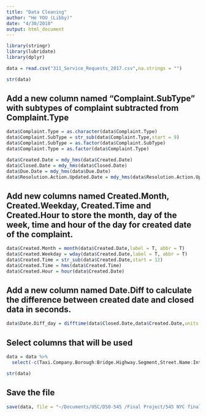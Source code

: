 ```yaml
---
title: "Data Cleaning"
author: "He YOU (Libby)"
date: "4/30/2018"
output: html_document
---
```


```r
library(stringr)
library(lubridate)
library(dplyr)
```

```r
data = read.csv("311_Service_Requests_2017.csv",na.strings = "")
```

```r
str(data)
```

## Add a new column named "Complaint.SubType" with subtypes of complaint subtracted from Complaint.Type
```r
data$Complaint.Type = as.character(data$Complaint.Type)
data$Complaint.SubType = str_sub(data$Complaint.Type,start = 9)
data$Complaint.SubType = as.factor(data$Complaint.SubType)
data$Complaint.Type = as.factor(data$Complaint.Type)
```


```r
data$Created.Date = mdy_hms(data$Created.Date)
data$Closed.Date = mdy_hms(data$Closed.Date)
data$Due.Date = mdy_hms(data$Due.Date)
data$Resolution.Action.Updated.Date = mdy_hms(data$Resolution.Action.Updated.Date)
```

## Add new columns named Created.Month, Created.Weekday, Created.Time and Created.Hour to store the month, day of the week, time and hour of the day for created date of the complaint.

```r
data$Created.Month = month(data$Created.Date,label = T, abbr = T)
data$Created.Weekday = wday(data$Created.Date,label = T, abbr = T)
data$Created.Time = str_sub(data$Created.Date,start = 12)
data$Created.Time = hms(data$Created.Time)
data$Created.Hour = hour(data$Created.Date)
```

## Add a new column named Date.Diff to calculate the difference between created date and closed data in seconds.
```r
data$Date.Diff_day = difftime(data$Closed.Date,data$Created.Date,units = "days")
```

## Select columns that will be used
```r
data = data %>%
  select(-c(Taxi.Company.Borough:Bridge.Highway.Segment,Street.Name:Intersection.Street.2,BBL:Vehicle.Type))
```

```r
str(data)
```


## Save the file
```r
save(data, file = "~/Documents/USC/DSO-545 /Final Project/545 NYC final/data.RData")
```